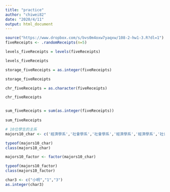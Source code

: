 ```yaml
---
title: "practice"
author: "chiwei82"
date: "2020/4/11"
output: html_document
---
```


```r
source("https://www.dropbox.com/s/bvs0m4oxw7yaqxw/108-2-hw1-3.R?dl=1")
fiveReceipts <- .randomReceipts(n=5)
```

```r
levels_fiveReceipts = levels(fiveReceipts)

levels_fiveReceipts

storage_fiveReceipts = as.integer(fiveReceipts)

storage_fiveReceipts

chr_fiveReceipts = as.character(fiveReceipts)

chr_fiveReceipts


sum_fiveReceipts = sum(as.integer(fiveReceipts))
  
sum_fiveReceipts

```

```r
# 10位學生的主系
majors10_char <- c('經濟學系','社會學系','社會學系','經濟學系','經濟學系','社會學系','經濟學系','經濟學系','經濟學系','社會學系')

typeof(majors10_char)
class(majors10_char)

majors10_factor <- factor(majors10_char)

typeof(majors10_factor)
class(majors10_factor)
```

```r
char3 <- c("小明","1","3")
as.integer(char3)

```

